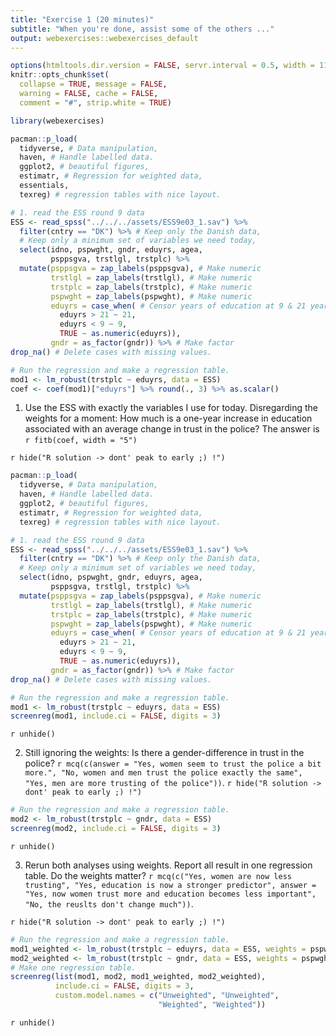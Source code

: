 ```yaml
---
title: "Exercise 1 (20 minutes)"
subtitle: "When you're done, assist some of the others ..."
output: webexercises::webexercises_default
---
```


```r
options(htmltools.dir.version = FALSE, servr.interval = 0.5, width = 115, digits = 2)
knitr::opts_chunk$set(
  collapse = TRUE, message = FALSE, 
  warning = FALSE, cache = FALSE,
  comment = "#", strip.white = TRUE)

library(webexercises)
```

```r
pacman::p_load(
  tidyverse, # Data manipulation,
  haven, # Handle labelled data.
  ggplot2, # beautiful figures,
  estimatr, # Regression for weighted data,
  essentials,
  texreg) # regression tables with nice layout.

# 1. read the ESS round 9 data
ESS <- read_spss("../../../assets/ESS9e03_1.sav") %>%
  filter(cntry == "DK") %>% # Keep only the Danish data,
  # Keep only a minimum set of variables we need today,
  select(idno, pspwght, gndr, eduyrs, agea, 
         psppsgva, trstlgl, trstplc) %>%
  mutate(psppsgva = zap_labels(psppsgva), # Make numeric
         trstlgl = zap_labels(trstlgl), # Make numeric
         trstplc = zap_labels(trstplc), # Make numeric
         pspwght = zap_labels(pspwght), # Make numeric
         eduyrs = case_when( # Censor years of education at 9 & 21 years.
           eduyrs > 21 ~ 21,
           eduyrs < 9 ~ 9,
           TRUE ~ as.numeric(eduyrs)),
         gndr = as_factor(gndr)) %>% # Make factor
drop_na() # Delete cases with missing values.

# Run the regression and make a regression table.
mod1 <- lm_robust(trstplc ~ eduyrs, data = ESS)
coef <- coef(mod1)["eduyrs"] %>% round(., 3) %>% as.scalar()
```

1. Use the ESS with exactly the variables I use for today. Disregarding the weights for a moment: How much is a one-year increase in education associated with an average change in trust in the police? The answer is `r fitb(coef, width = "5")`
  
`r hide("R solution -> dont' peak to early ;) !")`
```r
pacman::p_load(
  tidyverse, # Data manipulation,
  haven, # Handle labelled data.
  ggplot2, # beautiful figures,
  estimatr, # Regression for weighted data,
  texreg) # regression tables with nice layout.

# 1. read the ESS round 9 data
ESS <- read_spss("../../../assets/ESS9e03_1.sav") %>%
  filter(cntry == "DK") %>% # Keep only the Danish data,
  # Keep only a minimum set of variables we need today,
  select(idno, pspwght, gndr, eduyrs, agea, 
         psppsgva, trstlgl, trstplc) %>%
  mutate(psppsgva = zap_labels(psppsgva), # Make numeric
         trstlgl = zap_labels(trstlgl), # Make numeric
         trstplc = zap_labels(trstplc), # Make numeric
         pspwght = zap_labels(pspwght), # Make numeric
         eduyrs = case_when( # Censor years of education at 9 & 21 years.
           eduyrs > 21 ~ 21,
           eduyrs < 9 ~ 9,
           TRUE ~ as.numeric(eduyrs)),
         gndr = as_factor(gndr)) %>% # Make factor
drop_na() # Delete cases with missing values.

# Run the regression and make a regression table.
mod1 <- lm_robust(trstplc ~ eduyrs, data = ESS)
screenreg(mod1, include.ci = FALSE, digits = 3)
```
`r unhide()`

2. Still ignoring the weights: Is there a gender-difference in trust in the police? `r mcq(c(answer = "Yes, women seem to trust the police a bit more.", "No, women and men trust the police exactly the same", "Yes, men are more trusting of the police"))`.
`r hide("R solution -> dont' peak to early ;) !")`
```r
# Run the regression and make a regression table.
mod2 <- lm_robust(trstplc ~ gndr, data = ESS)
screenreg(mod2, include.ci = FALSE, digits = 3)
```
`r unhide()`

3. Rerun both analyses using weights. Report all result in one regression table. Do the weights matter? `r mcq(c("Yes, women are now less trusting", "Yes, education is now a stronger predictor", answer = "Yes, now women trust more and education becomes less important", "No, the reuslts don't change much"))`.

`r hide("R solution -> dont' peak to early ;) !")`
```r
# Run the regression and make a regression table.
mod1_weighted <- lm_robust(trstplc ~ eduyrs, data = ESS, weights = pspwght)
mod2_weighted <- lm_robust(trstplc ~ gndr, data = ESS, weights = pspwght)
# Make one regression table.
screenreg(list(mod1, mod2, mod1_weighted, mod2_weighted), 
          include.ci = FALSE, digits = 3,
          custom.model.names = c("Unweighted", "Unweighted", 
                                 "Weighted", "Weighted"))
```
`r unhide()`
